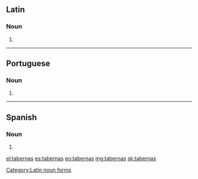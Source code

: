 ==Latin==

===Noun===
{{head|la|noun form|g=f}}

# {{inflection of|taberna||acc|p|lang=la}}

[[Category:Latin noun forms]]

----

==Portuguese==

===Noun===
{{head|pt|noun plural form}}

# {{plural of|taberna|lang=pt}}
----
==Spanish==

===Noun===
{{head|es|noun form}}

# {{plural of|taberna|lang=es}}

[[el:tabernas]]
[[es:tabernas]]
[[eo:tabernas]]
[[mg:tabernas]]
[[sk:tabernas]]